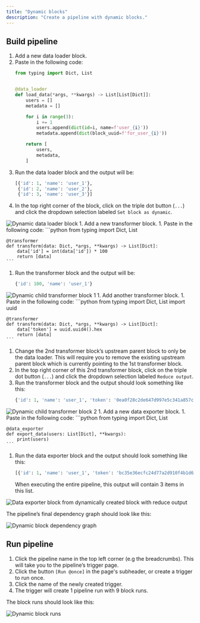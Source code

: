 ```yaml
---
title: "Dynamic blocks"
description: "Create a pipeline with dynamic blocks."
---
```


## Build pipeline

1. Add a new data loader block.
1. Paste in the following code:
    ```python
    from typing import Dict, List


    @data_loader
    def load_data(*args, **kwargs) -> List[List[Dict]]:
        users = []
        metadata = []

        for i in range(3):
            i += 1
            users.append(dict(id=i, name=f'user_{i}'))
            metadata.append(dict(block_uuid=f'for_user_{i}'))

        return [
            users,
            metadata,
        ]
    ```
1. Run the data loader block and the output will be:
    ```python
    [{'id': 1, 'name': 'user_1'},
     {'id': 2, 'name': 'user_2'},
     {'id': 3, 'name': 'user_3'}]
    ```
1. In the top right corner of the block, click on the triple dot button (`...`) and click the
dropdown selection labeled `Set block as dynamic`.
<Frame>
  <img 
      alt="Dynamic data loader block" 
      src="https://github.com/mage-ai/assets/blob/main/blocks/dynamic-block-data-loader.png?raw=true" 
  />
</Frame>
1. Add a new transformer block.
1. Paste in the following code:
    ```python
    from typing import Dict, List


    @transformer
    def transform(data: Dict, *args, **kwargs) -> List[Dict]:
        data['id'] = int(data['id']) * 100
        return [data]
    ```
1. Run the transformer block and the output will be:
    ```python
    {'id': 100, 'name': 'user_1'}
    ```

<Frame>
  <img 
      alt="Dynamic child transformer block 1" 
      src="https://github.com/mage-ai/assets/blob/main/blocks/dynamic-block-transformer1.png?raw=true" 
  />
</Frame>
1. Add another transformer block.
1. Paste in the following code:
    ```python
    from typing import Dict, List
    import uuid


    @transformer
    def transform(data: Dict, *args, **kwargs) -> List[Dict]:
        data['token'] = uuid.uuid4().hex
        return [data]
    ```
1. Change the 2nd transformer block’s upstream parent block to only be the data loader.
This will require you to remove the existing upstream parent block which is currently pointing to
the 1st transformer block.
1. In the top right corner of this 2nd transformer block,
click on the triple dot button (`...`) and click the
dropdown selection labeled `Reduce output`.
1. Run the transformer block and the output should look something like this:
    ```python
    {'id': 1, 'name': 'user_1', 'token': '0ea0f28c2de647d997e5c341a857c92f'}
    ```

<Frame>
  <img 
      alt="Dynamic child transformer block 2" 
      src="https://github.com/mage-ai/assets/blob/main/blocks/dynamic-block-transformer2.png?raw=true" 
  />
</Frame>
1. Add a new data exporter block.
1. Paste in the following code:
    ```python
    from typing import Dict, List


    @data_exporter
    def export_data(users: List[Dict], **kwargs):
        print(users)
    ```
1. Run the data exporter block and the output should look something like this:
    ```python
    [{'id': 1, 'name': 'user_1', 'token': 'bc35e36ecfc24d77a2d910f4b1d6611d'}]
    ```

    When executing the entire pipeline, this output will contain 3 items in this list.

<Frame>
  <img 
      alt="Data exporter block from dynamically created block with reduce output" 
      src="https://github.com/mage-ai/assets/blob/main/blocks/dynamic-block-data-exporter.png?raw=true" 
  />
</Frame>

The pipeline’s final dependency graph should look like this:

<Frame>
  <img 
      alt="Dynamic block dependency graph" 
      src="https://github.com/mage-ai/assets/blob/main/blocks/dynamic-block-graph.jpg?raw=true" 
  />
</Frame>

## Run pipeline

1. Click the pipeline name in the top left corner (e.g the breadcrumbs).
This will take you to the pipeline’s trigger page.
1. Click the button `[Run @once]` in the page's subheader,
or create a trigger to run once.
1. Click the name of the newly created trigger.
1. The trigger will create 1 pipeline run with 9 block runs.

The block runs should look like this:

<Frame>
  <img 
      alt="Dynamic block runs" 
      src="https://github.com/mage-ai/assets/blob/main/blocks/dynamic-block-runs.png?raw=true" 
  />
</Frame>

